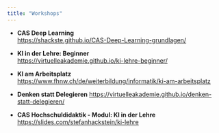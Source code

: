 ```yaml
---
title: "Workshops"
---
```



- **CAS Deep Learning**  
  [https://shackste.github.io/CAS-Deep-Learning-grundlagen/](https://shackste.github.io/CAS-Deep-Learning-grundlagen/)

- **KI in der Lehre: Beginner**  
  [https://virtuelleakademie.github.io/ki-lehre-beginner/](https://virtuelleakademie.github.io/ki-lehre-beginner/)

- **KI am Arbeitsplatz**  
  [https://www.fhnw.ch/de/weiterbildung/informatik/ki-am-arbeitsplatz](https://www.fhnw.ch/de/weiterbildung/informatik/ki-am-arbeitsplatz)

- **Denken statt Delegieren** 
  [https://virtuelleakademie.github.io/denken-statt-delegieren/](https://virtuelleakademie.github.io/denken-statt-delegieren/)

- **CAS Hochschuldidaktik - Modul: KI in der Lehre**  
  [https://slides.com/stefanhackstein/ki-lehre](https://slides.com/stefanhackstein/ki-lehre)
